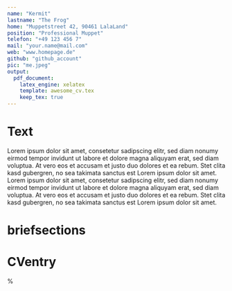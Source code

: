 ```yaml
---
name: "Kermit" 
lastname: "The Frog"
home: "Muppetstreet 42, 90461 LalaLand"
position: "Professional Muppet"
telefon: "+49 123 456 7"
mail: "your.name@mail.com"
web: "www.homepage.de"
github: "github_account"
pic: "me.jpeg"
output: 
  pdf_document:
    latex_engine: xelatex
    template: awesome_cv.tex
    keep_tex: true
---
```


# Text

Lorem ipsum dolor sit amet, consetetur sadipscing elitr, sed diam nonumy eirmod tempor invidunt ut labore et dolore magna aliquyam erat, sed diam voluptua. At vero eos et accusam et justo duo dolores et ea rebum. Stet clita kasd gubergren, no sea takimata sanctus est Lorem ipsum dolor sit amet. Lorem ipsum dolor sit amet, consetetur sadipscing elitr, sed diam nonumy eirmod tempor invidunt ut labore et dolore magna aliquyam erat, sed diam voluptua. At vero eos et accusam et justo duo dolores et ea rebum. Stet clita kasd gubergren, no sea takimata sanctus est Lorem ipsum dolor sit amet.

# briefsections 

\briefsection{
  \briefitem{~What I've Done here}{From–To}{Where}
}













# CVentry

\cventry{Right}{AboveRight}{LeftAbove}{LeftCenter}{BelowRight}

%\newpage




